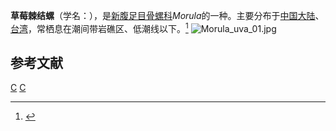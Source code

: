 {{Speciesbox
| taxon = Morula uva
| image = Morula uva.jpg
| binomial_authority = (Röding, 1798)
}}
'''草莓棘结螺'''（学名：''{{lang|la|Morula uva}}''），是[[新腹足目|新腹足目]][[骨螺科|骨螺科]]''Morula''的一种。主要分布于[[中国大陆|中国大陆]]、[[台湾|台湾]]，常栖息在潮间带岩礁区、低潮线以下。<ref>{{cite web|url=http://shell.sinica.edu.tw/chinese/shellbase_detail.php?science_no=900|title=国际贝库：草莓棘结螺|publisher=台湾贝类资料库|accessdate=2009-08-11|archive-date=2016-03-04|archive-url=https://web.archive.org/web/20160304101703/http://shell.sinica.edu.tw/chinese/shellbase_detail.php?science_no=900|dead-url=no}}</ref>
[[File:Morula_uva_01.jpg|thumb]]
== 参考文献 ==
{{reflist}}
{{taxonbar}}
[[Category:_1798年描述的动物|C]]
[[Category:骨螺科|C]]